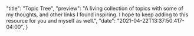 
  "title": "Topic Tree",
  "preview": "A living collection of topics with some of my thoughts, and other links I found inspiring. I hope to keep adding to this resource for you and myself as well.",
  "date": "2021-04-22T13:37:50.417-04:00",
}


